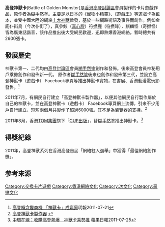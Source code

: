 '''高登神獸卡'''(Battle of Golden Monster)是[[香港|香港]][[高登討論區|高登討論區]]會員製作的卡片遊戲作品，原作者為[[糊手然塗|糊手然塗]]。主要是以日本的《[[寵物小精靈|寵物小精靈]]》、《[[遊戲王|遊戲王]]》等遊戲卡為藍本，並受中國大陸的網絡[[十大神獸|十大神獸]]啟發，基於一些網路術語及事件而創作。例如金廁仆街鳥（今次仆街了），真參鮫（[[真心膠|真心膠]]）符撚鹿（符撚碌），麒麟怪（奇撚怪）皆為廣東話諧音，該作品推出後大受網民歡迎，迅即熱爆香港網絡。暫時總共有2600張卡。

==發展歷史==
神獸卡第一、二代均由[[高登討論區|高登討論區]]會員[[糊手然塗|糊手然塗]]創作和發佈。後來高登會員神秘用戶乘勢創作和發佈新一代。 原作者[[糊手然塗|糊手然塗]]後來也創作和發佈第三代，並設立高登神獸卡（遊戲卡） Facebook專頁等推出神獸卡實物，在書展、香港動漫電玩節發售。<ref>[http://news.sina.com.hk/news/1407/3/1/2386559/1.html 高登概念變商機 「神獸卡」成贏家]{{dead link|date=2018年5月 |bot=InternetArchiveBot |fix-attempted=yes }}明報2011-07-21 </ref>

2011年7月，有網民自行建立「高登神獸卡製作器」，以便其他網民自行製作屬於自己的神獸卡，並在高登神獸卡（遊戲卡） Facebook專頁網上流傳，引來不少用戶自行建立，短短兩個月共製作了超過6000張。其不足為瀏覽器的支持。<ref>[http://yhflora00.viewnetcam.com:50005/%E9%AB%98%E7%99%BB%E7%A5%9E%E7%8D%B8%E5%8D%A1/index2.php 高登神獸卡製作器] {{webarchive|url=https://web.archive.org/web/20120628141909/http://yhflora00.viewnetcam.com:50005/%E9%AB%98%E7%99%BB%E7%A5%9E%E7%8D%B8%E5%8D%A1/index2.php |date=2012-06-28 }}</ref>

2011年8月，香港[[TOM集團|TOM集團]]旗下「[[CUP出版|CUP出版]]」，替[[糊手然塗|糊手然塗]]推出神獸卡。<ref>[http://www1.hk.apple.nextmedia.com/template/apple/art_main.php?iss_id=20110725&sec_id=15307&art_id=15460916 中環在線：收購高登熱爆　神獸卡乘勢推] {{Wayback|url=http://www1.hk.apple.nextmedia.com/template/apple/art_main.php?iss_id=20110725&sec_id=15307&art_id=15460916 |date=20200315161241 }}蘋果日報2011-07-25</ref>

==得獎紀錄==
2011年，高登神獸系列在香港高登首屆「網絡紅人選舉」中獲得「最佳網絡創作獎」。

==参考來源==
{{reflist}}


[[Category:交換卡片遊戲|Category:交換卡片遊戲]]
[[Category:香港網絡文化|Category:香港網絡文化]]
[[Category:次文化|Category:次文化]]
[[Category:恶搞文化|Category:恶搞文化]]